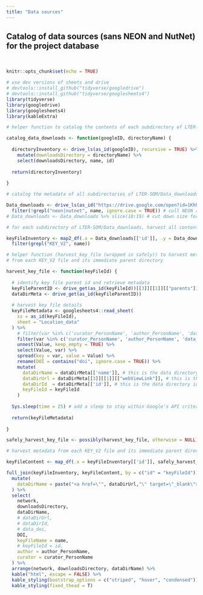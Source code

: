 ```yaml
---
title: "Data sources"
---
```


## Catalog of data sources (sans NEON and NutNet) for the project database

<br>

```r
knitr::opts_chunk$set(echo = TRUE)
```

```r
# use dev versions of sheets and drive
# devtools::install_github("tidyverse/googledrive")
# devtools::install_github("tidyverse/googlesheets4")
library(tidyverse)
library(googledrive)
library(googlesheets4)
library(kableExtra)
```

```r

# helper function to catalog the contents of each subdirectory of LTER-SOM/Data_downloads

catalog_data_downloads <- function(googleID, directoryName) {
  
  directoryInventory <- drive_ls(as_id(googleID), recursive = TRUE) %>% 
    mutate(downloadsDirectory = directoryName) %>% 
    select(downloadsDirectory, name, id)
  
  return(directoryInventory)
  
}
```

```r

# catalog the metadata of all subdirectories of LTER-SOM/Data_downloads

Data_downloads <- drive_ls(as_id("https://drive.google.com/open?id=1KhhvBejGtktXMVQa6ME8JGYx257NoZeL")) %>% # recursive fails
  filter(!grepl("neon|nutnet", name, ignore.case = TRUE)) # cull NEON and NutNet
# Data_downloads <- Data_downloads %>% slice(18:19) # cut down size for dev
```

```r

# for each subdirectory of LTER-SOM/Data_downloads, harvest all contents and pare to KEY_V2 files

keyFileInventory <- map2_df(.x = Data_downloads[['id']], .y = Data_downloads[['name']], catalog_data_downloads) %>% 
  filter(grepl("KEY_V2", name))
```

```r

# helper function (harvest_key_file (wrapped in safely)) to harvest metadata
# from each KEY_V2 file and its immediate parent directory

harvest_key_file <- function(keyFileId) {
  
  # identify key file parent id and retrieve metadata
  keyFileParentID <- drive_get(as_id(keyFileId))[[3]][[1]][["parents"]][[1]]
  dataDirMeta <- drive_get(as_id(keyFileParentID))
  
  # harvest key file details
  keyFileMetadata <- googlesheets4::read_sheet(
    ss = as_id(keyFileId),
    sheet = "Location_data"
  ) %>% 
    # filter(var %in% c('curator_PersonName', 'author_PersonName', 'data_doi', 'network')) %>%
    filter(var %in% c('curator_PersonName', 'author_PersonName', 'data_doi', 'network') | grepl("doi", var)) %>%
    unnest(Value, keep_empty = TRUE) %>% 
    select(Value, var) %>% 
    spread(key = var, value = Value) %>% 
    rename(DOI = contains("doi", ignore.case = TRUE)) %>% 
    mutate(
      dataDirName = dataDirMeta[['name']], # this is the data directory name
      dataDirUrl = dataDirMeta[[3]][[1]][["webViewLink"]], # this is the data directory url
      dataDirId  = dataDirMeta[['id']], # this is the data directory id
      keyFileId = keyFileId
    )
  
  Sys.sleep(time = 25) # add a sleep to stay within Google's API criteria
  
  return(keyFileMetadata)
  
}

safely_harvest_key_file <- possibly(harvest_key_file, otherwise = NULL) 

```

```r

# harvest metadata from each KEY_V2 file and its immediate parent directory

keyFileContent <- map_df(.x = keyFileInventory[['id']], safely_harvest_key_file)

```

```r

full_join(keyFileInventory, keyFileContent, by = c("id" = "keyFileId")) %>% 
  mutate(
    dataDirName = paste("<a href=\"", dataDirUrl,"\" target=\"_blank\">", dataDirName,"</a>", sep="")
  ) %>% 
  select(
    network,
    downloadsDirectory,
    dataDirName,
    # dataDirUrl,
    # dataDirId,
    # data_doi,
    DOI,
    keyFileName = name,
    # keyFileId = id,
    author = author_PersonName,
    curator = curator_PersonName
  ) %>% 
  arrange(network, downloadsDirectory, dataDirName) %>% 
  kable("html", escape = FALSE) %>%
  kable_styling(bootstrap_options = c("striped", "hover", "condensed")) %>% 
  kable_styling(fixed_thead = T)

```
